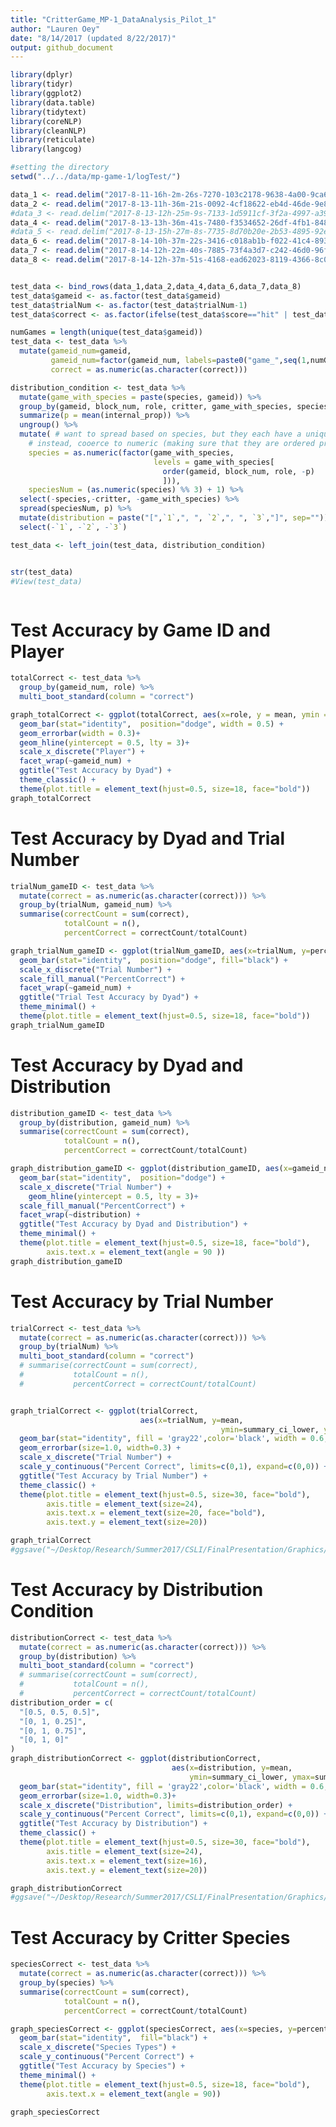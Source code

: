 ```yaml
---
title: "CritterGame_MP-1_DataAnalysis_Pilot_1"
author: "Lauren Oey"
date: "8/14/2017 (updated 8/22/2017)"
output: github_document
---
```


```r
library(dplyr)
library(tidyr)
library(ggplot2)
library(data.table)
library(tidytext)
library(coreNLP)
library(cleanNLP)
library(reticulate)
library(langcog)

#setting the directory
setwd("../../data/mp-game-1/logTest/")

data_1 <- read.delim("2017-8-11-16h-2m-26s-7270-103c2178-9638-4a00-9ca6-5ed29429346a.csv", header=TRUE)
data_2 <- read.delim("2017-8-13-11h-36m-21s-0092-4cf18622-eb4d-46de-9e81-4bedec469478.csv", header=TRUE)
#data_3 <- read.delim("2017-8-13-12h-25m-9s-7133-1d5911cf-3f2a-4997-a39d-f565df4b3126.csv", header=TRUE)
data_4 <- read.delim("2017-8-13-13h-36m-41s-7480-f3534652-26df-4fb1-848f-859a2cc64c33.csv", header=TRUE)
#data_5 <- read.delim("2017-8-13-15h-27m-8s-7735-8d70b20e-2b53-4895-92ee-41e98df7fb15.csv", header=TRUE)
data_6 <- read.delim("2017-8-14-10h-37m-22s-3416-c018ab1b-f022-41c4-893c-462e12108278.csv", header=TRUE)
data_7 <- read.delim("2017-8-14-12h-22m-40s-7885-73f4a3d7-c242-46d0-96f2-a0c9fb4c2307.csv", header=TRUE)
data_8 <- read.delim("2017-8-14-12h-37m-51s-4168-ead62023-8119-4366-8c05-e2091e126643.csv", header=TRUE)


test_data <- bind_rows(data_1,data_2,data_4,data_6,data_7,data_8)
test_data$gameid <- as.factor(test_data$gameid)
test_data$trialNum <- as.factor(test_data$trialNum-1)
test_data$correct <- as.factor(ifelse(test_data$score=="hit" | test_data$score=="correctRejection", 1, 0))

numGames = length(unique(test_data$gameid))
test_data <- test_data %>%
  mutate(gameid_num=gameid,
         gameid_num=factor(gameid_num, labels=paste0("game_",seq(1,numGames))),
         correct = as.numeric(as.character(correct)))

distribution_condition <- test_data %>% 
  mutate(game_with_species = paste(species, gameid)) %>%
  group_by(gameid, block_num, role, critter, game_with_species, species) %>%
  summarize(p = mean(internal_prop)) %>%
  ungroup() %>% 
  mutate( # want to spread based on species, but they each have a unique name
    # instead, cooerce to numeric (making sure that they are ordered properly), and then spread
    species = as.numeric(factor(game_with_species, 
                                levels = game_with_species[
                                  order(gameid, block_num, role, -p)
                                  ])),
    speciesNum = (as.numeric(species) %% 3) + 1) %>%
  select(-species,-critter, -game_with_species) %>%
  spread(speciesNum, p) %>%
  mutate(distribution = paste("[",`1`,", ", `2`,", ", `3`,"]", sep="")) %>%
  select(-`1`, -`2`, -`3`)

test_data <- left_join(test_data, distribution_condition)


str(test_data)
#View(test_data)



```


# Test Accuracy by Game ID and Player

```r
totalCorrect <- test_data %>%
  group_by(gameid_num, role) %>%
  multi_boot_standard(column = "correct")

graph_totalCorrect <- ggplot(totalCorrect, aes(x=role, y = mean, ymin = summary_ci_lower, ymax = summary_ci_upper)) +
  geom_bar(stat="identity",  position="dodge", width = 0.5) +
  geom_errorbar(width = 0.3)+
  geom_hline(yintercept = 0.5, lty = 3)+
  scale_x_discrete("Player") +
  facet_wrap(~gameid_num) +
  ggtitle("Test Accuracy by Dyad") +
  theme_classic() +
  theme(plot.title = element_text(hjust=0.5, size=18, face="bold"))
graph_totalCorrect
```

# Test Accuracy by Dyad and Trial Number

```r
trialNum_gameID <- test_data %>%
  mutate(correct = as.numeric(as.character(correct))) %>%
  group_by(trialNum, gameid_num) %>%
  summarise(correctCount = sum(correct),
            totalCount = n(),
            percentCorrect = correctCount/totalCount)

graph_trialNum_gameID <- ggplot(trialNum_gameID, aes(x=trialNum, y=percentCorrect)) +
  geom_bar(stat="identity",  position="dodge", fill="black") +
  scale_x_discrete("Trial Number") +
  scale_fill_manual("PercentCorrect") +
  facet_wrap(~gameid_num) +
  ggtitle("Trial Test Accuracy by Dyad") +
  theme_minimal() +
  theme(plot.title = element_text(hjust=0.5, size=18, face="bold"))
graph_trialNum_gameID
```

# Test Accuracy by Dyad and Distribution

```r
distribution_gameID <- test_data %>%
  group_by(distribution, gameid_num) %>%
  summarise(correctCount = sum(correct),
            totalCount = n(),
            percentCorrect = correctCount/totalCount)

graph_distribution_gameID <- ggplot(distribution_gameID, aes(x=gameid_num, y=percentCorrect)) +
  geom_bar(stat="identity",  position="dodge") +
  scale_x_discrete("Trial Number") +
    geom_hline(yintercept = 0.5, lty = 3)+
  scale_fill_manual("PercentCorrect") +
  facet_wrap(~distribution) +
  ggtitle("Test Accuracy by Dyad and Distribution") +
  theme_minimal() +
  theme(plot.title = element_text(hjust=0.5, size=18, face="bold"),
        axis.text.x = element_text(angle = 90 ))
graph_distribution_gameID
```

# Test Accuracy by Trial Number

```r
trialCorrect <- test_data %>%
  mutate(correct = as.numeric(as.character(correct))) %>%
  group_by(trialNum) %>%
  multi_boot_standard(column = "correct")
  # summarise(correctCount = sum(correct),
  #           totalCount = n(),
  #           percentCorrect = correctCount/totalCount)


graph_trialCorrect <- ggplot(trialCorrect,
                             aes(x=trialNum, y=mean,
                                               ymin=summary_ci_lower, ymax=summary_ci_upper)) +
  geom_bar(stat="identity", fill = 'gray22',color='black', width = 0.6, size = 1.0) +
  geom_errorbar(size=1.0, width=0.3) +
  scale_x_discrete("Trial Number") +
  scale_y_continuous("Percent Correct", limits=c(0,1), expand=c(0,0)) +
  ggtitle("Test Accuracy by Trial Number") +
  theme_classic() +
  theme(plot.title = element_text(hjust=0.5, size=30, face="bold"),
        axis.title = element_text(size=24),
        axis.text.x = element_text(size=20, face="bold"),
        axis.text.y = element_text(size=20))

graph_trialCorrect 
#ggsave("~/Desktop/Research/Summer2017/CSLI/FinalPresentation/Graphics/accuracy_byTrial.png", graph_trialCorrect, height=8, width=12)
```

# Test Accuracy by Distribution Condition

```r
distributionCorrect <- test_data %>%
  mutate(correct = as.numeric(as.character(correct))) %>%
  group_by(distribution) %>%
  multi_boot_standard(column = "correct")
  # summarise(correctCount = sum(correct),
  #           totalCount = n(),
  #           percentCorrect = correctCount/totalCount)
distribution_order = c(
  "[0.5, 0.5, 0.5]",
  "[0, 1, 0.25]",
  "[0, 1, 0.75]",
  "[0, 1, 0]"
)
graph_distributionCorrect <- ggplot(distributionCorrect,
                                    aes(x=distribution, y=mean,
                                        ymin=summary_ci_lower, ymax=summary_ci_upper)) +
  geom_bar(stat="identity", fill = 'gray22',color='black', width = 0.6, size = 1.0) +
  geom_errorbar(size=1.0, width=0.3)+
  scale_x_discrete("Distribution", limits=distribution_order) +
  scale_y_continuous("Percent Correct", limits=c(0,1), expand=c(0,0)) +
  ggtitle("Test Accuracy by Distribution") +
  theme_classic() +
  theme(plot.title = element_text(hjust=0.5, size=30, face="bold"),
        axis.title = element_text(size=24),
        axis.text.x = element_text(size=16),
        axis.text.y = element_text(size=20))

graph_distributionCorrect 
#ggsave("~/Desktop/Research/Summer2017/CSLI/FinalPresentation/Graphics/accuracy_byDistribution.png", graph_distributionCorrect, height=8, width=12)

```

# Test Accuracy by Critter Species

```r
speciesCorrect <- test_data %>%
  mutate(correct = as.numeric(as.character(correct))) %>%
  group_by(species) %>%
  summarise(correctCount = sum(correct),
            totalCount = n(),
            percentCorrect = correctCount/totalCount)

graph_speciesCorrect <- ggplot(speciesCorrect, aes(x=species, y=percentCorrect)) +
  geom_bar(stat="identity",  fill="black") +
  scale_x_discrete("Species Types") +
  scale_y_continuous("Percent Correct") +
  ggtitle("Test Accuracy by Species") +
  theme_minimal() +
  theme(plot.title = element_text(hjust=0.5, size=18, face="bold"),
        axis.text.x = element_text(angle = 90))

graph_speciesCorrect 
```